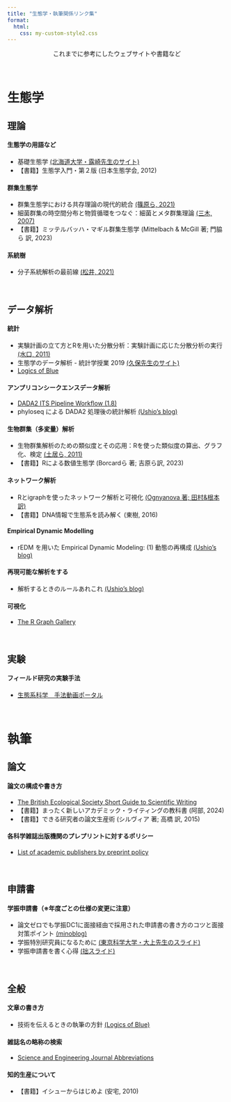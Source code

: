```yaml
---
title: "生態学・執筆関係リンク集"
format:
  html:
    css: my-custom-style2.css
---
```


::: {style="text-align: center;"}
これまでに参考にしたウェブサイトや書籍など
:::

<br>

# 生態学

## 理論

#### 生態学の用語など

-   基礎生態学 <a href="https://hosho.ees.hokudai.ac.jp/tsuyu/top/lecture/envcons-j.html#com" target="_blank">(北海道大学・露崎先生のサイト)</a>
-   【書籍】生態学入門・第２版 (日本生態学会, 2012)

#### 群集生態学

-   群集生態学における共存理論の現代的統合 <a href="https://www.jstage.jst.go.jp/article/seitai/71/2/71_35/_article/-char/ja/" target="_blank">(篠原ら, 2021)</a>
-   細菌群集の時空間分布と物質循環をつなぐ：細菌とメタ群集理論 <a href="https://www.jstage.jst.go.jp/article/seitai/57/3/57_KJ00004816812/_article/-char/ja/" target="_blank">(三木, 2007)</a>
-   【書籍】ミッテルバッハ・マギル群集生態学 (Mittelbach & McGill 著; 門脇ら 訳, 2023)

#### 系統樹

-   分子系統解析の最前線 <a href="https://www.jstage.jst.go.jp/article/jsbibr/2/1/2_jsbibr.2021.7/_html/-char/ja" target="_blank">(松井, 2021)</a>

<br>

## データ解析

#### 統計

-   実験計画の立て方とRを用いた分散分析：実験計画に応じた分散分析の実行 <a href="https://www.jstage.jst.go.jp/article/weed/56/1/56_1_24/_article/-char/ja/" target="_blank">(水口, 2011)</a>
-   生態学のデータ解析 - 統計学授業 2019 <a href="https://kuboweb.github.io/-kubo/ce/EesLecture2019.html" target="_blank">(久保先生のサイト)</a>
-   <a href="https://logics-of-blue.com/" target="_blank">Logics of Blue</a>

#### アンプリコンシークエンスデータ解析

-   <a href="https://benjjneb.github.io/dada2/ITS_workflow.html" target="_blank">DADA2 ITS Pipeline Workflow (1.8)</a>
-   phyloseq による DADA2 処理後の統計解析 <a href="https://benjjneb.github.io/dada2/ITS_workflow.html" target="_blank">(Ushio's blog)</a>

#### 生物群集（多変量）解析

-   生物群集解析のための類似度とその応用：Rを使った類似度の算出、グラフ化、検定 <a href="https://www.jstage.jst.go.jp/article/seitai/61/1/61_KJ00007176266/_article/-char/ja/" target="_blank">(土居ら, 2011)</a>
-   【書籍】Rによる数値生態学 (Borcardら 著; 吉原ら訳, 2023)

#### ネットワーク解析

-   Rとigraphを使ったネットワーク解析と可視化 <a href="https://www.nemotos.net/igraph-tutorial/NetSciX_2016_Workshop_ja.html" target="_blank">(Ognyanova 著; 田村&根本 訳)</a>
-   【書籍】DNA情報で生態系を読み解く (東樹, 2016)

#### Empirical Dynamic Modelling

-   rEDM を用いた Empirical Dynamic Modeling: (1) 動態の再構成 <a href="https://ushio-ecology-blog.blogspot.com/2019/12/20191205blogger0004.html" target="_blank">(Ushio's blog)</a>

#### 再現可能な解析をする

-   解析するときのルールあれこれ <a href="https://ushio-ecology-blog.blogspot.com/2020/05/20200507blogger0012.html" target="_blank">(Ushio's blog)</a>

#### 可視化

-   <a href="https://r-graph-gallery.com/" target="_blank">The R Graph Gallery</a>

<br>

## 実験

#### フィールド研究の実験手法

-   <a href="https://sites.google.com/view/ecology-method-portal/home" target="_blank">生態系科学　手法動画ポータル</a>

<br>

# 執筆

## 論文

#### 論文の構成や書き方

-   <a href="https://besjournals.onlinelibrary.wiley.com/hub/journal/13652745/journal-resources/guide-to-scientific-writing" target="_blank">The British Ecological Society Short Guide to Scientific Writing</a>
-   【書籍】まったく新しいアカデミック・ライティングの教科書 (阿部, 2024)
-   【書籍】できる研究者の論文生産術 (シルヴィア 著; 高橋 訳, 2015)

#### 各科学雑誌出版機関のプレプリントに対するポリシー

-   <a href="https://en.wikipedia.org/wiki/List_of_academic_publishers_by_preprint_policy" target="_blank">List of academic publishers by preprint policy</a>

<br>

## 申請書

#### 学振申請書（※年度ごとの仕様の変更に注意）

-   論文ゼロでも学振DC1に面接経由で採用された申請書の書き方のコツと面接対策ポイント <a href="https://ocoshite.me/how-to-get-gakushin-dc1" target="_blank">(minoblog)</a>
-   学振特別研究員になるために <a href="http://www.rpd.titech.ac.jp/jsps_tokken/ohue2023-1_3.pdf" target="_blank">(東京科学大学・大上先生のスライド)</a>
-   学振申請書を書く心得 <a href="https://docs.google.com/presentation/d/e/2PACX-1vS75s7h_GwsQnwG5Hq6DRfqkXVUEtJ4V1uzVCX0M0fAO64IGFDeCZHDd8B2lpi8L8Q3fdaXvFZlOsq4/pub?start=false&loop=false&delayms=3000" target="_blank">(拙スライド)</a>

<br>

## 全般

#### 文章の書き方

-   技術を伝えるときの執筆の方針 <a href="https://logics-of-blue.com/writing-policy-when-conveying-technology/" target="_blank">(Logics of Blue)</a>

#### 雑誌名の略称の検索

-   <a href="https://woodward.library.ubc.ca/woodward/research-help/journal-abbreviations/" target="_blank">Science and Engineering Journal Abbreviations</a>

#### 知的生産について

-   【書籍】イシューからはじめよ (安宅, 2010)
